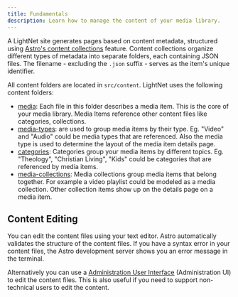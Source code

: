 ```yaml
---
title: Fundamentals
description: Learn how to manage the content of your media library.
---
```



A LightNet site generates pages based on content metadata, structured using [Astro's content collections](https://docs.astro.build/en/guides/content-collections/) feature. 
Content collections organize different types of metadata into separate folders, each containing JSON files. 
The filename  - excluding the `.json` suffix - serves as the item's unique identifier.

All content folders are located in `src/content`. LightNet uses the following content folders:

- [media](/content/media-items): Each file in this folder describes a media item. This is the core of your media library. Media Items
  reference other content files like categories, collections.
- [media-types](/content/media-types): are used to group media items by their type. Eg. "Video" and "Audio" could be media types that are
  referenced. Also the media type is used to determine the layout of the media item details page.
- [categories](/content/categories): Categories group your media items by different topics. Eg. "Theology", "Christian Living", "Kids" could be
  categories that are referenced by media items.
- [media-collections](/content/media-collections): Media collections group media items that belong together. For example a video playlist
  could be modeled as a media collection. Other collection items show up on the details page on a media item.

## Content Editing

You can edit the content files using your text editor. Astro automatically validates the structure of the content files.
If you have a syntax error in your content files, the Astro development server shows you an error message in the terminal.

Alternatively you can use a [Administration User Interface](/content/administration-ui) (Administration UI) to edit the content files. 
This is also useful if you need to support non-technical users to edit the content.
